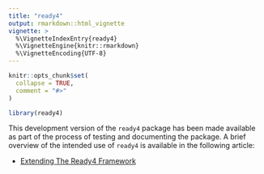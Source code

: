 ```yaml
---
title: "ready4"
output: rmarkdown::html_vignette
vignette: >
  %\VignetteIndexEntry{ready4}
  %\VignetteEngine{knitr::rmarkdown}
  %\VignetteEncoding{UTF-8}
---
```


```r
knitr::opts_chunk$set(
  collapse = TRUE,
  comment = "#>"
)
```

```r
library(ready4)
```
This development version of the `ready4` package has been made available as part of the process of testing and documenting the package. A brief overview of the intended use of `ready4` is available in the following article:

- [Extending The Ready4 Framework](V_01.html)

